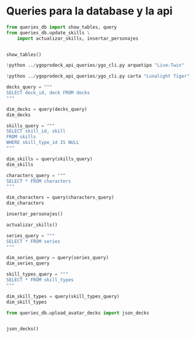 # Queries para la database y la api

```python
from queries_db import show_tables, query
from queries_db.update_skills \
    import actualizar_skills, insertar_personajes


show_tables()
```


```python
!python ../ygoprodeck_api_queries/ygo_cli.py arquetipo "Live☆Twin"
```


```python
!python ../ygoprodeck_api_queries/ygo_cli.py carta "Lunalight Tiger"
```

```python
decks_query = """
SELECT deck_id, deck FROM decks
"""

dim_decks = query(decks_query)
dim_decks
```

```python
skills_query = """
SELECT skill_id, skill
FROM skills
WHERE skill_type_id IS NULL
"""

dim_skills = query(skills_query)
dim_skills
```

```python
characters_query = """
SELECT * FROM characters
"""

dim_characters = query(characters_query)
dim_characters
```

```python
insertar_personajes()
```

```python
actualizar_skills()
```

```python
series_query = """
SELECT * FROM series
"""

dim_series_query = query(series_query)
dim_series_query
```

```python
skill_types_query = """
SELECT * FROM skill_types
"""

dim_skill_types = query(skill_types_query)
dim_skill_types
```


```python
from queries_db.upload_avatar_decks import json_decks


json_decks()
```